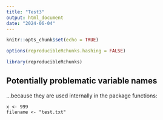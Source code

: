 ```yaml
---
title: "Test3"
output: html_document
date: "2024-06-04"
---
```


```r
knitr::opts_chunk$set(echo = TRUE)

options(reproducibleRchunks.hashing = FALSE)

library(reproducibleRchunks)
```

## Potentially problematic variable names

...because they are used internally in the package functions:

```reproducibleR
x <- 999
filename <- "test.txt"

```


